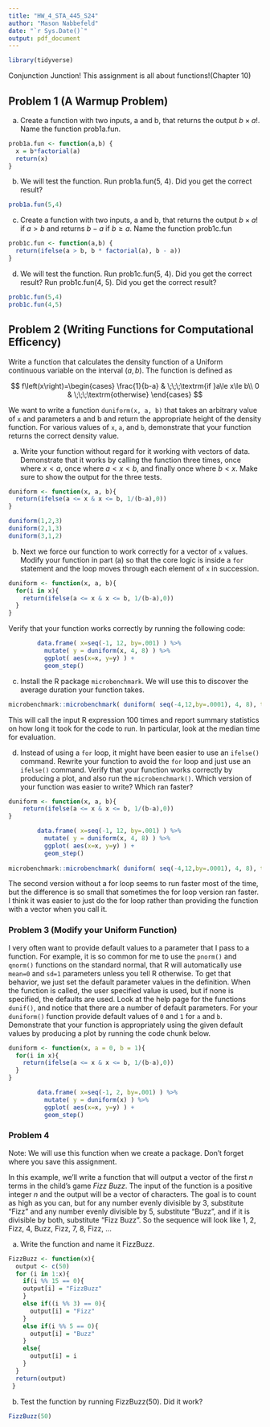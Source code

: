 ```yaml
---
title: "HW_4_STA_445_S24"
author: "Mason Nabbefeld"
date: "`r Sys.Date()`"
output: pdf_document
---
```


```r
library(tidyverse)
```

Conjunction Junction! This assignment is all about functions!(Chapter 10)

## Problem 1 (A Warmup Problem)

a. Create a function with two inputs, a and b, that returns the output $b\times a!$.  Name the function prob1a.fun.
```r
prob1a.fun <- function(a,b) {
  x = b*factorial(a)
  return(x)
}
```
b. We will test the function.  Run prob1a.fun(5, 4).  Did you get the correct result?
```r
prob1a.fun(5,4)
```

c. Create a function with two inputs, a and b, that returns the output $b\times a!$ if $a > b$ and returns $b-a$ if $b \geq a$.   Name the function prob1c.fun  
```r
prob1c.fun <- function(a,b) {
  return(ifelse(a > b, b * factorial(a), b - a))
}
```

d. We will test the function. Run prob1c.fun(5, 4). Did you get the correct result? Run prob1c.fun(4, 5). Did you get the correct result?
```r
prob1c.fun(5,4)
prob1c.fun(4,5)
```

## Problem 2 (Writing Functions for Computational Efficency)

Write a function that calculates the density function of a Uniform continuous variable on the interval $\left(a,b\right)$. The function is defined as 

$$ f\left(x\right)=\begin{cases}
    \frac{1}{b-a} & \;\;\;\textrm{if }a\le x\le b\\
    0 & \;\;\;\textrm{otherwise}
    \end{cases} $$
    
We want to write a function `duniform(x, a, b)` that takes an arbitrary value of `x` and parameters a and b and return the appropriate height of the density function. For various values of `x`, `a`, and `b`, demonstrate that your function returns the correct density value. 

a.  Write your function without regard for it working with vectors of data.  Demonstrate that it works by calling the function three times, once where $x< a$, once where $a < x < b$, and finally once where $b < x$.  Make sure to show the output for the three tests.
```r
duniform <- function(x, a, b){
  return(ifelse(a <= x & x <= b, 1/(b-a),0))
}

duniform(1,2,3)
duniform(2,1,3)
duniform(3,1,2)
```

b. Next we force our function to work correctly for a vector of `x` values. Modify your function in part (a) so that the core logic is inside a `for` statement and the loop moves through each element of `x` in succession.
```r
duniform <- function(x, a, b){
  for(i in x){
    return(ifelse(a <= x & x <= b, 1/(b-a),0))
  }
}
```

Verify that your function works correctly by running the following code:
```r
        data.frame( x=seq(-1, 12, by=.001) ) %>%
          mutate( y = duniform(x, 4, 8) ) %>%
          ggplot( aes(x=x, y=y) ) +
          geom_step()
```

c.  Install the R package `microbenchmark`. We will use this to discover the average duration your function takes.

```r
microbenchmark::microbenchmark( duniform( seq(-4,12,by=.0001), 4, 8), times=100)
```

This will call the input R expression 100 times and report summary statistics on how long it took for the code to run. In particular, look at the median time for evaluation.

d. Instead of using a `for` loop, it might have been easier to use an `ifelse()` command. Rewrite your function to avoid the `for` loop and just use an `ifelse()` command. Verify that your function works correctly by producing a plot, and also run the `microbenchmark()`. Which version of your function was easier to write? Which ran faster?
```r
duniform <- function(x, a, b){
    return(ifelse(a <= x & x <= b, 1/(b-a),0))
}

        data.frame( x=seq(-1, 12, by=.001) ) %>%
          mutate( y = duniform(x, 4, 8) ) %>%
          ggplot( aes(x=x, y=y) ) +
          geom_step()
        
microbenchmark::microbenchmark( duniform( seq(-4,12,by=.0001), 4, 8), times=100)
```
The second version without a for loop seems to run faster most of the time, but the difference is so small that sometimes the for loop version ran faster. I think it was easier to just do the for loop rather than providing the function with a vector when you call it.

### Problem 3 (Modify your Uniform Function)

I very often want to provide default values to a parameter that I pass to a function. For example, it is so common for me to use the `pnorm()` and `qnorm()` functions on the standard normal, that R will automatically use `mean=0` and `sd=1` parameters unless you tell R otherwise. To get that behavior, we just set the default parameter values in the definition. When the function is called, the user specified value is used, but if none is specified, the defaults are used. Look at the help page for the functions `dunif()`, and notice that there are a number of default parameters. For your `duniform()` function provide default values of `0` and `1` for `a` and `b`. Demonstrate that your function is appropriately using the given default values by producing a plot by running the code chunk below. 
```r
duniform <- function(x, a = 0, b = 1){
  for(i in x){
    return(ifelse(a <= x & x <= b, 1/(b-a),0))
  }
}
```

```r
        data.frame( x=seq(-1, 2, by=.001) ) %>%
          mutate( y = duniform(x) ) %>%
          ggplot( aes(x=x, y=y) ) +
          geom_step()
```


### Problem 4

Note:  We will use this function when we create a package.  Don't forget where you save this assignment.

In this example, we'll write a function that will output a  vector of the first $n$ terms in the child's game *Fizz Buzz*. The input of the function is a positive integer $n$ and the output will be a vector of characters. The goal is to count as high as you can, but for any number evenly divisible by 3, substitute "Fizz" and any number evenly divisible by 5, substitute "Buzz", and if it is divisible by both, substitute "Fizz Buzz". So the sequence will look like 1, 2, Fizz, 4, Buzz, Fizz, 7, 8, Fizz, ... 

a. Write the function and name it FizzBuzz.
```r
FizzBuzz <- function(x){
  output <- c(50)
  for (i in 1:x){
    if(i %% 15 == 0){
    output[i] = "FizzBuzz"
    }
    else if((i %% 3) == 0){
      output[i] = "Fizz"
    }
    else if(i %% 5 == 0){
      output[i] = "Buzz"
    }
    else{
      output[i] = i
    }
  }
  return(output)
 }
```

b. Test the function by running FizzBuzz(50).  Did it work?
```r
FizzBuzz(50)
```